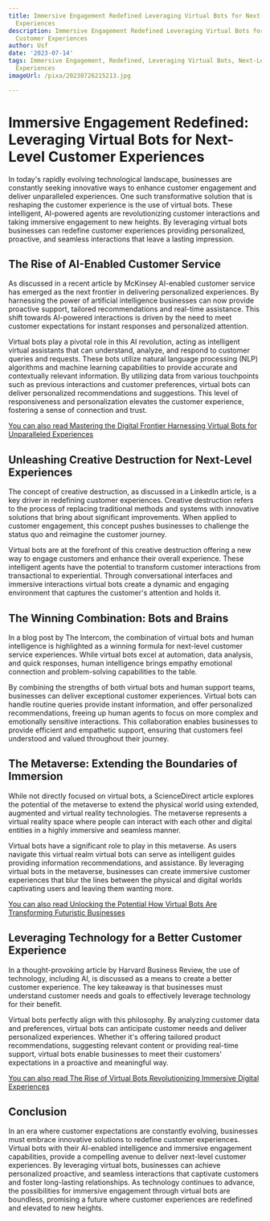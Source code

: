 ```yaml
---
title: Immersive Engagement Redefined Leveraging Virtual Bots for Next-Level Customer
  Experiences
description: Immersive Engagement Redefined Leveraging Virtual Bots for Next-Level
  Customer Experiences
author: Usf
date: '2023-07-14'
tags: Immersive Engagement, Redefined, Leveraging Virtual Bots, Next-Level, Customer
  Experiences
imageUrl: /pixa/20230726215213.jpg

---
```

# Immersive Engagement Redefined: Leveraging Virtual Bots for Next-Level Customer  Experiences

In today's rapidly evolving technological landscape, businesses are constantly seeking innovative ways to enhance customer engagement and deliver unparalleled experiences.  One such transformative solution  that is reshaping the customer experience is the use of virtual  bots. These intelligent,  AI-powered agents  are revolutionizing customer interactions and taking  immersive engagement to new heights. By leveraging virtual bots businesses can redefine customer experiences providing personalized, proactive, and seamless interactions that leave a lasting impression.

## The Rise of AI-Enabled Customer Service

As discussed in a recent article by McKinsey AI-enabled customer service has emerged as the  next frontier in delivering  personalized experiences. By harnessing the  power of artificial intelligence businesses can  now provide proactive support, tailored recommendations and real-time assistance. This shift towards AI-powered interactions is driven by the need to meet customer expectations for instant responses and personalized attention.

Virtual bots play a pivotal role in this AI  revolution, acting as intelligent  virtual assistants that can  understand, analyze, and respond to customer queries and requests.  These bots utilize natural language  processing (NLP)  algorithms and machine learning capabilities to provide  accurate and contextually relevant information. By utilizing  data from various touchpoints such as previous interactions and  customer preferences, virtual bots can  deliver personalized recommendations and suggestions. This level of responsiveness and personalization elevates the customer experience, fostering a sense of connection and trust.

[You can also read Mastering the Digital Frontier Harnessing Virtual Bots for Unparalleled Experiences](Mastering%20the%20Digital%20Frontier%20Harnessing%20Virtual%20Bots%20for%20Unparalleled%20Experiences)


## Unleashing  Creative Destruction for Next-Level Experiences

The concept  of creative destruction, as discussed in a LinkedIn article, is a key driver  in redefining customer experiences. Creative destruction refers to the process of replacing traditional methods and systems  with innovative solutions that bring about significant improvements. When applied to customer engagement, this concept pushes businesses to challenge the status quo and reimagine the customer journey.

Virtual bots are at the forefront of this creative destruction offering a new way to  engage customers and enhance their overall experience.  These intelligent agents have the potential  to transform customer interactions from transactional to experiential. Through conversational interfaces and  immersive interactions virtual bots create a dynamic and engaging environment  that captures the customer's attention and holds it.

##  The Winning Combination:  Bots and Brains

In a blog post  by The Intercom, the combination of virtual bots and human intelligence is highlighted  as a winning formula for  next-level customer service experiences. While virtual bots excel at automation, data analysis, and quick responses, human  intelligence brings empathy emotional connection and problem-solving  capabilities to the  table.

By combining the strengths  of both virtual bots and human support teams, businesses can deliver exceptional  customer experiences. Virtual bots can handle routine queries provide  instant information, and offer personalized recommendations, freeing up human agents  to focus on more complex and emotionally sensitive interactions.  This collaboration enables businesses to provide efficient and empathetic support, ensuring that customers feel understood and valued throughout their  journey.

##  The Metaverse: Extending the Boundaries of Immersion

While not directly focused on virtual bots, a ScienceDirect article explores  the potential of the metaverse to  extend the physical world using extended, augmented and virtual reality technologies.  The metaverse represents a virtual reality space where people can interact  with each other and digital entities in a highly immersive and seamless manner.

Virtual bots have a significant role to play in this metaverse. As users navigate this  virtual realm virtual bots can  serve as intelligent  guides providing information recommendations, and assistance. By leveraging virtual bots in the metaverse, businesses can create immersive customer experiences that blur the lines  between the physical and digital worlds captivating users and leaving them wanting more.

[You can also read Unlocking the Potential How Virtual Bots Are Transforming Futuristic Businesses](Unlocking%20the%20Potential%20How%20Virtual%20Bots%20Are%20Transforming%20Futuristic%20Businesses)


## Leveraging Technology for a  Better Customer Experience

In a thought-provoking article by  Harvard Business Review, the  use of technology, including AI, is discussed as a means  to create a  better customer experience. The key takeaway is  that businesses must understand customer needs and goals  to effectively  leverage technology for their benefit.

Virtual  bots perfectly align with this philosophy. By  analyzing customer data and  preferences, virtual bots can  anticipate customer needs and deliver personalized  experiences. Whether it's offering tailored product recommendations, suggesting relevant content or providing real-time support,  virtual bots enable businesses to  meet their customers' expectations in a proactive and meaningful way.

[You can also read The Rise of  Virtual Bots Revolutionizing Immersive Digital Experiences](The%20Rise%20of%20Virtual%20Bots%20Revolutionizing%20Immersive%20Digital%20Experiences)


## Conclusion

In an  era where  customer expectations are constantly evolving, businesses must embrace innovative solutions to redefine customer experiences. Virtual bots with their AI-enabled intelligence  and  immersive engagement capabilities, provide a compelling avenue to deliver next-level customer experiences. By leveraging virtual bots, businesses can achieve personalized  proactive, and seamless interactions that captivate customers and foster long-lasting relationships. As technology continues to  advance,  the  possibilities for immersive engagement through virtual bots are boundless, promising a future where customer  experiences are redefined and  elevated to new  heights.